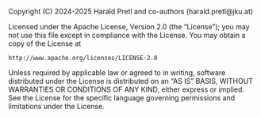 ::: {.content-hidden}
Copyright (C) 2024-2025 Harald Pretl and co-authors (harald.pretl@jku.at)

Licensed under the Apache License, Version 2.0 (the "License");
you may not use this file except in compliance with the License.
You may obtain a copy of the License at

    http://www.apache.org/licenses/LICENSE-2.0

Unless required by applicable law or agreed to in writing, software
distributed under the License is distributed on an "AS IS" BASIS,
WITHOUT WARRANTIES OR CONDITIONS OF ANY KIND, either express or implied.
See the License for the specific language governing permissions and
limitations under the License.
:::

::: {.hidden}
\newcommand{\VDD}[1][]{V_\mathrm{DD#1}}
\newcommand{\VSS}[1][]{V_\mathrm{SS#1}}
\newcommand{\VGS}[1][]{V_\mathrm{GS#1}}
\newcommand{\Vgs}[1][]{V_\mathrm{gs#1}}
\newcommand{\VDS}[1][]{V_\mathrm{DS#1}}
\newcommand{\Vds}[1][]{V_\mathrm{ds#1}}
\newcommand{\VSB}[1][]{V_\mathrm{SB#1}}
\newcommand{\Vsb}[1][]{V_\mathrm{sb#1}}
\newcommand{\VGB}[1][]{V_\mathrm{GB#1}}
\newcommand{\vgs}[1][]{v_\mathrm{gs#1}}
\newcommand{\vds}[1][]{v_\mathrm{ds#1}}
\newcommand{\Vth}[1][]{V_\mathrm{th#1}}
\newcommand{\gm}[1][]{g_\mathrm{m#1}}
\newcommand{\gmb}[1][]{g_\mathrm{mb#1}}
\newcommand{\gmid}{g_\mathrm{m}/I_\mathrm{D}}
\newcommand{\gmgds}{g_\mathrm{m}/g_\mathrm{ds}}
\newcommand{\gmCgg}{g_\mathrm{m}/C_\mathrm{gg}}
\newcommand{\gds}[1][]{g_\mathrm{ds#1}}
\newcommand{\CGG}[1][]{C_\mathrm{GG#1}}
\newcommand{\Cgg}[1][]{C_\mathrm{gg#1}}
\newcommand{\CGS}[1][]{C_\mathrm{GS#1}}
\newcommand{\Cgs}[1][]{C_\mathrm{gs#1}}
\newcommand{\Cox}[1][]{C'_\mathrm{ox#1}}
\newcommand{\CGB}[1][]{C_\mathrm{GB#1}}
\newcommand{\Cgb}[1][]{C_\mathrm{gb#1}}
\newcommand{\CGD}[1][]{C_\mathrm{GD#1}}
\newcommand{\Cgd}[1][]{C_\mathrm{gd#1}}
\newcommand{\CDG}[1][]{C_\mathrm{DG#1}}
\newcommand{\Cdg}[1][]{C_\mathrm{gd#1}}
\newcommand{\CDB}[1][]{C_\mathrm{DB#1}}
\newcommand{\Cdb}[1][]{C_\mathrm{db#1}}
\newcommand{\CSB}[1][]{C_\mathrm{SB#1}}
\newcommand{\Csb}[1][]{C_\mathrm{sb#1}}
\newcommand{\ID}[1][]{I_\mathrm{D#1}}
\newcommand{\Id}[1][]{I_\mathrm{d#1}}
\newcommand{\id}[1][]{i_\mathrm{d#1}}
\newcommand{\fco}{f_\mathrm{co}}
\newcommand{\VBE}[1][]{V_\mathrm{BE#1}}
\newcommand{\phn}{\mathcal{L}}
:::
